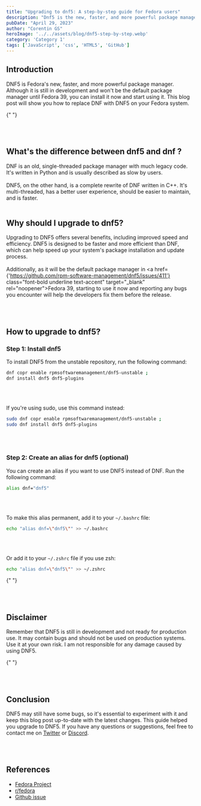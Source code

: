 ```yaml
---
title: "Upgrading to dnf5: A step-by-step guide for Fedora users"
description: "Dnf5 is the new, faster, and more powerful package manager for Fedora. This blog post will show you how to replace dnf with dnf5 on your Fedora system."
pubDate: "April 29, 2023"
author: "Corentin GS"
heroImage: '../../assets/blog/dnf5-step-by-step.webp'
category: 'Category 1'
tags: ['JavaScript', 'css', 'HTML5', 'GitHub']
---
```


## Introduction

DNF5 is Fedora's new, faster, and more powerful package manager. Although it is still in development and won't be the default package manager until Fedora 39, you can install it now and start using it.
This blog post will show you how to replace DNF with DNF5 on your Fedora system.

{" "}

<br></br>

## What's the difference between dnf5 and dnf ?

DNF is an old, single-threaded package manager with much legacy code. It's written in Python and is usually described as slow by users.
<br></br>DNF5, on the other hand, is a complete rewrite of DNF written in C++. It's multi-threaded, has a better user experience, should be easier to maintain, and is faster.
<br></br>


## Why should I upgrade to dnf5?

Upgrading to DNF5 offers several benefits, including improved speed and efficiency.
DNF5 is designed to be faster and more efficient than DNF, which can help speed up your system's package installation and update process.
<br></br>Additionally, as it will be the default package manager in <a
    href={'https://github.com/rpm-software-management/dnf5/issues/411'} class="font-bold underline text-accent"
    target="_blank" rel="noopener">Fedora
    39</a>, starting to use it now and reporting any bugs you encounter will help the developers fix them before the release.

<br></br>

## How to upgrade to dnf5?


### **Step 1: Install dnf5**


To install DNF5 from the unstable repository, run the following command:

```bash
dnf copr enable rpmsoftwaremanagement/dnf5-unstable ;
dnf install dnf5 dnf5-plugins
```
<br></br>

If you're using sudo, use this command instead:

```bash
sudo dnf copr enable rpmsoftwaremanagement/dnf5-unstable ;
sudo dnf install dnf5 dnf5-plugins
```
<br></br>

### **Step 2: Create an alias for dnf5 (optional)**

You can create an alias if you want to use DNF5 instead of DNF. Run the following command:

```bash
alias dnf="dnf5"
```
<br></br>

To make this alias permanent, add it to your `~/.bashrc` file:
```bash
echo "alias dnf=\"dnf5\"" >> ~/.bashrc
```
<br></br>

Or add it to your `~/.zshrc` file if you use zsh:

```bash
echo "alias dnf=\"dnf5\"" >> ~/.zshrc
```


{" "}

<br></br>

## Disclaimer

Remember that DNF5 is still in development and not ready for production use. It may contain bugs and should not be used on production systems. Use it at your own risk. I am not responsible for any damage caused by using DNF5.

{" "}

<br></br>

## Conclusion

DNF5 may still have some bugs, so it's essential to experiment with it and keep this blog post up-to-date with the latest changes.
This guide helped you upgrade to DNF5. If you have any questions or suggestions, feel free to contact me on
<a href="https://twitter.com/GSCorentinDev" target="_blank" rel="noopener"
   class="font-bold underline text-accent">Twitter</a> or
<a href="https://corentings.dev/discord" target="_blank" rel="noopener"
   class="font-bold underline text-accent">Discord</a>.


<br></br>

## References

- <a href="https://fedoraproject.org/wiki/Changes/ReplaceDnfWithDnf5" class="font-bold underline text-accent"
     target="_blank" rel="noopener">Fedora Project</a>
- <a href="https://www.reddit.com/r/Fedora/comments/12jv7uc/what_is_the_state_of_affairs_with_fedora_38_and/"
     target="_blank" rel="noopener" class="font-bold underline text-accent">r/fedora</a>
- <a href="https://github.com/rpm-software-management/dnf5/issues/411" class="font-bold underline text-accent"
     target="_blank" rel="noopener">Github issue</a>
